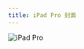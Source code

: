 ```yaml
---
title: iPad Pro 封面
---
```



<Image 
  src={ipadImage} 
  alt="iPad Pro" 
  width={480} 
  height={320}
  class="w-full h-52 object-cover rounded-t-lg"
/>
